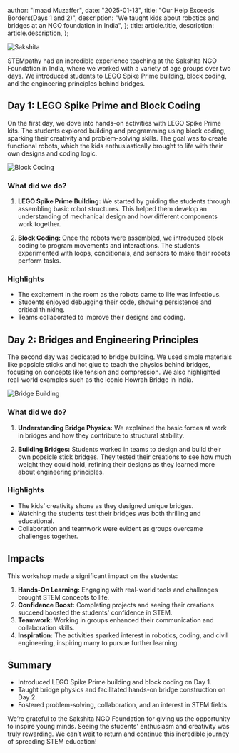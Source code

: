   author: "Imaad Muzaffer",
  date: "2025-01-13",
  title: "Our Help Exceeds Borders(Days 1 and 2)",
  description:
    "We taught kids about robotics and bridges at an NGO foundation in India",
};
  title: article.title,
  description: article.description,
};


![Sakshita](/assets/Sakshita1.jpeg)

STEMpathy had an incredible experience teaching at the Sakshita NGO Foundation in India, where we worked with a variety of age groups over two days. We introduced students to LEGO Spike Prime building, block coding, and the engineering principles behind bridges.

## Day 1: LEGO Spike Prime and Block Coding

On the first day, we dove into hands-on activities with LEGO Spike Prime kits. The students explored building and programming using block coding, sparking their creativity and problem-solving skills. The goal was to create functional robots, which the kids enthusiastically brought to life with their own designs and coding logic.

![Block Coding](/assets/block-coding.jpeg)

### What did we do?

1. **LEGO Spike Prime Building:** We started by guiding the students through assembling basic robot structures. This helped them develop an understanding of mechanical design and how different components work together.
   
2. **Block Coding:** Once the robots were assembled, we introduced block coding to program movements and interactions. The students experimented with loops, conditionals, and sensors to make their robots perform tasks.

### Highlights
- The excitement in the room as the robots came to life was infectious.
- Students enjoyed debugging their code, showing persistence and critical thinking.
- Teams collaborated to improve their designs and coding.

## Day 2: Bridges and Engineering Principles

The second day was dedicated to bridge building. We used simple materials like popsicle sticks and hot glue to teach the physics behind bridges, focusing on concepts like tension and compression. We also highlighted real-world examples such as the iconic Howrah Bridge in India.

![Bridge Building](/assets/bridges.jpeg)

### What did we do?

1. **Understanding Bridge Physics:** We explained the basic forces at work in bridges and how they contribute to structural stability.
   
2. **Building Bridges:** Students worked in teams to design and build their own popsicle stick bridges. They tested their creations to see how much weight they could hold, refining their designs as they learned more about engineering principles.

### Highlights
- The kids’ creativity shone as they designed unique bridges.
- Watching the students test their bridges was both thrilling and educational.
- Collaboration and teamwork were evident as groups overcame challenges together.

## Impacts

This workshop made a significant impact on the students:

1. **Hands-On Learning:** Engaging with real-world tools and challenges brought STEM concepts to life.
2. **Confidence Boost:** Completing projects and seeing their creations succeed boosted the students' confidence in STEM.
3. **Teamwork:** Working in groups enhanced their communication and collaboration skills.
4. **Inspiration:** The activities sparked interest in robotics, coding, and civil engineering, inspiring many to pursue further learning.

## Summary

- Introduced LEGO Spike Prime building and block coding on Day 1.
- Taught bridge physics and facilitated hands-on bridge construction on Day 2.
- Fostered problem-solving, collaboration, and an interest in STEM fields.

We’re grateful to the Sakshita NGO Foundation for giving us the opportunity to inspire young minds. Seeing the students' enthusiasm and creativity was truly rewarding. We can’t wait to return and continue this incredible journey of spreading STEM education!



